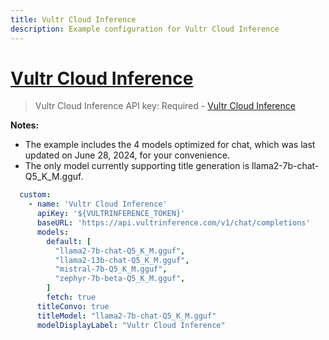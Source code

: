 ```yaml
---
title: Vultr Cloud Inference
description: Example configuration for Vultr Cloud Inference
---
```


# [Vultr Cloud Inference](https://my.vultr.com/inference/)

> Vultr Cloud Inference API key: Required - [Vultr Cloud Inference](https://docs.vultr.com/vultr-cloud-inference)

**Notes:**

- The example includes the 4 models optimized for chat, which was last updated on June 28, 2024, for your convenience.
- The only model currently supporting title generation is llama2-7b-chat-Q5_K_M.gguf.

```yaml filename="librechat.yaml"
  custom:
    - name: 'Vultr Cloud Inference'
      apiKey: '${VULTRINFERENCE_TOKEN}'
      baseURL: 'https://api.vultrinference.com/v1/chat/completions'
      models:
        default: [
          "llama2-7b-chat-Q5_K_M.gguf",
          "llama2-13b-chat-Q5_K_M.gguf",
          "mistral-7b-Q5_K_M.gguf",
          "zephyr-7b-beta-Q5_K_M.gguf",
        ]
        fetch: true
      titleConvo: true
      titleModel: "llama2-7b-chat-Q5_K_M.gguf"
      modelDisplayLabel: "Vultr Cloud Inference"
```
